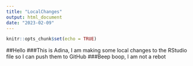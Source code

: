 ```yaml
---
title: "LocalChanges"
output: html_document
date: "2023-02-09"
---
```


```r
knitr::opts_chunk$set(echo = TRUE)
```

##Hello
###This is Adina, I am making some local changes to the RStudio file so I can push them to GitHub
###Beep boop, I am not a rebot
